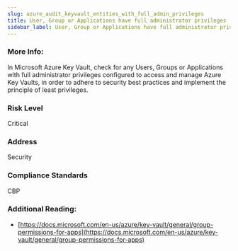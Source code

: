 ```yaml
---
slug: azure_audit_keyvault_entities_with_full_admin_privileges
title: User, Group or Applications have full administrator privileges
sidebar_label: User, Group or Applications have full administrator privileges
---
```


### More Info:

In Microsoft Azure Key Vault, check for any Users, Groups or Applications with full administrator privileges configured to access and manage Azure Key Vaults, in order to adhere to security best practices and implement the principle of least privileges.

### Risk Level

Critical

### Address

Security

### Compliance Standards

CBP

### Additional Reading:

- [https://docs.microsoft.com/en-us/azure/key-vault/general/group-permissions-for-apps](https://docs.microsoft.com/en-us/azure/key-vault/general/group-permissions-for-apps) 

